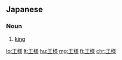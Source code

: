 ==Japanese==
{{ja-kanjitab|王|様}}

===Noun===
{{ja-noun|おうさま}}

# [[king]]

[[lo:王様]]
[[lt:王様]]
[[hu:王様]]
[[mg:王様]]
[[fi:王様]]
[[chr:王様]]